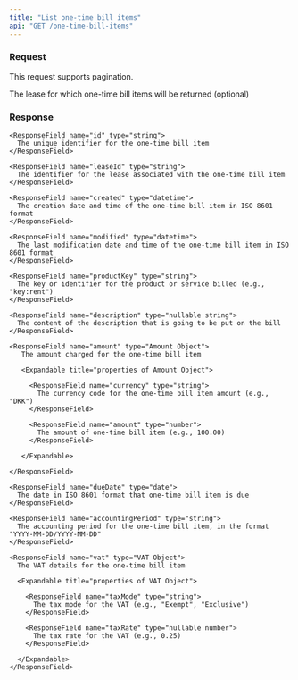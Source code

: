 ```yaml
---
title: "List one-time bill items"
api: "GET /one-time-bill-items"
---
```


### Request

This request supports pagination.

<ParamField query="leaseId" type="string">
  The lease for which one-time bill items will be returned (optional)
</ParamField>

### Response

<ResponseField name="oneTimeBillItems" type="Array of One-time Bill Item Objects">
  <Expandable title="properties of One-time Bill Item Object">

    <ResponseField name="id" type="string">
      The unique identifier for the one-time bill item
    </ResponseField>

    <ResponseField name="leaseId" type="string">
      The identifier for the lease associated with the one-time bill item
    </ResponseField>

    <ResponseField name="created" type="datetime">
      The creation date and time of the one-time bill item in ISO 8601 format
    </ResponseField>

    <ResponseField name="modified" type="datetime">
      The last modification date and time of the one-time bill item in ISO 8601 format
    </ResponseField>

    <ResponseField name="productKey" type="string">
      The key or identifier for the product or service billed (e.g., "key:rent")
    </ResponseField>

    <ResponseField name="description" type="nullable string">
      The content of the description that is going to be put on the bill
    </ResponseField>

    <ResponseField name="amount" type="Amount Object">
       The amount charged for the one-time bill item

       <Expandable title="properties of Amount Object">

         <ResponseField name="currency" type="string">
           The currency code for the one-time bill item amount (e.g., "DKK")
         </ResponseField>

         <ResponseField name="amount" type="number">
           The amount of one-time bill item (e.g., 100.00)
         </ResponseField>

       </Expandable>

    </ResponseField>

    <ResponseField name="dueDate" type="date">
      The date in ISO 8601 format that one-time bill item is due
    </ResponseField>

    <ResponseField name="accountingPeriod" type="string">
      The accounting period for the one-time bill item, in the format "YYYY-MM-DD/YYYY-MM-DD"
    </ResponseField>

    <ResponseField name="vat" type="VAT Object">
      The VAT details for the one-time bill item

      <Expandable title="properties of VAT Object">

        <ResponseField name="taxMode" type="string">
          The tax mode for the VAT (e.g., "Exempt", "Exclusive")
        </ResponseField>

        <ResponseField name="taxRate" type="nullable number">
          The tax rate for the VAT (e.g., 0.25)
        </ResponseField>

      </Expandable>
    </ResponseField>

  </Expandable>
</ResponseField>